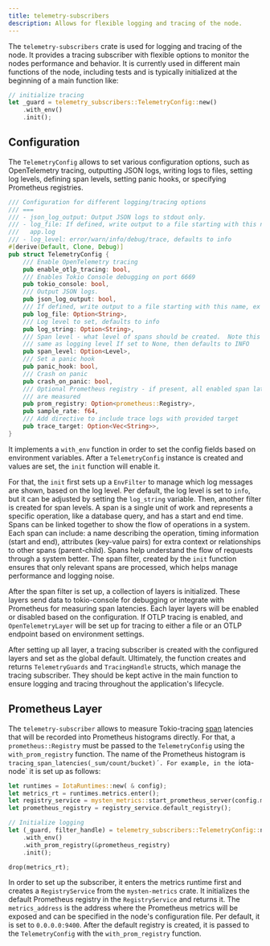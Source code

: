 ```yaml
---
title: telemetry-subscribers
description: Allows for flexible logging and tracing of the node.
---
```


The `telemetry-subscribers` crate is used for logging and tracing of the node.
It provides a tracing subscriber with flexible options to monitor the nodes performance and behavior.
It is currently used in different main functions of the node, including tests and is typically initialized at the
beginning of a main function like:

```rust
// initialize tracing
let _guard = telemetry_subscribers::TelemetryConfig::new()
    .with_env()
    .init();
```

## Configuration

The `TelemetryConfig` allows to set various configuration options, such as OpenTelemetry tracing, outputting JSON logs,
writing logs to files, setting log levels, defining span levels, setting panic hooks, or specifying Prometheus
registries.

```rust
/// Configuration for different logging/tracing options
/// ===
/// - json_log_output: Output JSON logs to stdout only.
/// - log_file: If defined, write output to a file starting with this name, ex
///   app.log
/// - log_level: error/warn/info/debug/trace, defaults to info
#[derive(Default, Clone, Debug)]
pub struct TelemetryConfig {
    /// Enable OpenTelemetry tracing
    pub enable_otlp_tracing: bool,
    /// Enables Tokio Console debugging on port 6669
    pub tokio_console: bool,
    /// Output JSON logs.
    pub json_log_output: bool,
    /// If defined, write output to a file starting with this name, ex app.log
    pub log_file: Option<String>,
    /// Log level to set, defaults to info
    pub log_string: Option<String>,
    /// Span level - what level of spans should be created.  Note this is not
    /// same as logging level If set to None, then defaults to INFO
    pub span_level: Option<Level>,
    /// Set a panic hook
    pub panic_hook: bool,
    /// Crash on panic
    pub crash_on_panic: bool,
    /// Optional Prometheus registry - if present, all enabled span latencies
    /// are measured
    pub prom_registry: Option<prometheus::Registry>,
    pub sample_rate: f64,
    /// Add directive to include trace logs with provided target
    pub trace_target: Option<Vec<String>>,
}
```

It implements a `with_env` function in order to set the config fields based on environment variables.
After a `TelemetryConfig` instance is created and values are set, the `init` function will enable it.

For that, the `init` first sets up a `EnvFilter` to manage which log messages are shown, based on the log level.
Per default, the log level is set to `info`, but it can be adjusted by setting the `log_string` variable.
Then, another filter is created for span levels.
A span is a single unit of work and represents a specific operation, like a database query, and has a start and end
time.
Spans can be linked together to show the flow of operations in a system. Each span can include:
a name describing the operation, timing information (start and end), attributes (key-value pairs) for extra context or
relationships to other spans (parent-child).
Spans help understand the flow of requests through a system better.
The span filter, created by the `init` function ensures that only relevant spans are processed, which helps manage
performance and logging noise.

After the span filter is set up, a collection of layers is initialized. These layers send data to tokio-console for
debugging or integrate with Prometheus for measuring span latencies. Each layer layers will be enabled or disabled based
on the configuration.
If OTLP tracing is enabled, and `OpenTelemetryLayer` will be set up for tracing to either a file or an OTLP endpoint
based on environment settings.

After setting up all layer, a tracing subscriber is created with the configured layers and set as the global default.
Ultimately, the function creates and returns `TelemetryGuards` and `TracingHandle` structs, which manage the tracing
subscriber.
They should be kept active in the main function to ensure logging and tracing throughout the application's lifecycle.

## Prometheus Layer

The `telemetry-subscriber` allows to measure Tokio-tracing [span](https://docs.rs/tracing/latest/tracing/span/index.html) latencies that will be recorded into Prometheus histograms directly.
For that, a `prometheus::Registry` must be passed to the `TelemetryConfig` using the `with_prom_registry` function.
The name of the Prometheus histogram is `tracing_span_latencies(_sum/count/bucket)´. For example, in the `iota-node` it is set up as follows:

```rust
let runtimes = IotaRuntimes::new( & config);
let metrics_rt = runtimes.metrics.enter();
let registry_service = mysten_metrics::start_prometheus_server(config.metrics_address);
let prometheus_registry = registry_service.default_registry();

// Initialize logging
let (_guard, filter_handle) = telemetry_subscribers::TelemetryConfig::new()
    .with_env()
    .with_prom_registry(&prometheus_registry)
    .init();

drop(metrics_rt);
```

In order to set up the subscriber, it enters the metrics runtime first and creates a `RegistryService` from
the `mysten-metrics` crate.
It initializes the default Prometheus registry in the `RegistryService` and returns it.
The `metrics_address` is the address where the Prometheus metrics will be exposed and can be specified in the node's
configuration file.
Per default, it is set to `0.0.0.0:9400`.
After the default registry is created, it is passed to the `TelemetryConfig` with the `with_prom_registry` function.
